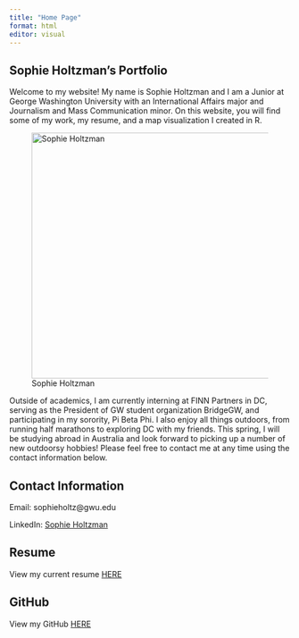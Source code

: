 ```yaml
---
title: "Home Page"
format: html
editor: visual
---
```


## Sophie Holtzman's Portfolio

Welcome to my website! My name is Sophie Holtzman and I am a Junior at George Washington University with an International Affairs major and Journalism and Mass Communication minor. On this website, you will find some of my work, my resume, and a map visualization I created in R.

![Sophie Holtzman](IMG_0069_Facetune_06-11-2020-23-14-41 (2).jpeg){fig-align="center" width="440"}

Outside of academics, I am currently interning at FINN Partners in DC, serving as the President of GW student organization BridgeGW, and participating in my sorority, Pi Beta Phi. I also enjoy all things outdoors, from running half marathons to exploring DC with my friends. This spring, I will be studying abroad in Australia and look forward to picking up a number of new outdoorsy hobbies! Please feel free to contact me at any time using the contact information below.

## Contact Information

Email: sophieholtz\@gwu.edu

LinkedIn: [Sophie Holtzman](https://www.linkedin.com/in/sophie-holtzman-02813a201/)

## Resume

View my current resume [HERE](https://github.com/sophieholtzman/mywebsite/blob/main/Sophie%202023.pdf)

## GitHub

View my GitHub [HERE](https://github.com/sophieholtzman)

